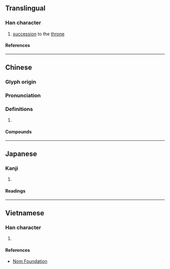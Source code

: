 {{character info/new}}
==Translingual==

===Han character===
{{Han char|rn=38|rad=女|as=13|sn=16|four=40416|canj=VYWM|ids=⿰女亶}}

# [[succession]] to the [[throne]]

====References====
{{Han ref|kx=0272.080|dkj=06771|dj=0540.080|hdz=21085.010|uh=5B17}}

----

==Chinese==
{{zh-forms}}

===Glyph origin===
{{Han etym}}

===Pronunciation===
{{zh-pron
|m=shàn
|c=sin6
|mc=y
|oc=y
|cat=
}}

===Definitions===
{{zh-hanzi}}

# {{rfdef|zh}}

====Compounds====
{{zh-der|嬗變|嬗遞|遞嬗}}

----

==Japanese==

===Kanji===
{{ja-kanji|grade=|rs=女13}}

# {{rfdef|ja|sort=女13}}

====Readings====
{{ja-readings
|on=せん, ぜん, たん
|kun=ゆるい
}}

----

==Vietnamese==

===Han character===
{{vi-readings|rs=女13|reading=thiện}}

# {{rfdef|vi|sort=女13}}

====References====
* [http://nomfoundation.org/common/nom_details.php?codepoint=5b17 Nom Foundation]